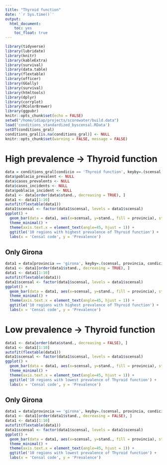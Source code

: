 ```yaml
---
title: "Thyroid function"
date: '`r Sys.time()`'
output: 
  html_document: 
    toc: yes
    toc_float: true
---
```


```r
library(tidyverse)
library(lubridate)
library(knitr)
library(kableExtra)
library(survival)
library(data.table)
library(flextable)
library(officer)
library(GGally)
library(survival)
library(htmltools)
library(dplyr)
library(corrplot)
library(RColorBrewer)
library(ggpubr)
knitr::opts_chunk$set(echo = FALSE)
setwd("/home/idiap/projects/scorewater/build.data")
load('conditions_standardized_byscensal.RData')
setDT(conditions_gral)
conditions_gral[is.na(conditions_gral)] <- NULL
knitr::opts_chunk$set(warning = FALSE, message = FALSE) 
```

# High prevalence -> Thyroid function
```r
data = conditions_gral[condicio == 'Thyroid function', keyby=.(scensal, provincia, condicio, stand.)]
data$poblacio_prevalent <- NULL
data$casos_prevalents <- NULL
data$casos_incidents <- NULL
data$poblacio_incident <- NULL
data1 <- data[order(data$stand., decreasing = TRUE), ]
data1 <- data1[1:10]
autofit(flextable(data1))
data1$scensal <- factor(data1$scensal, levels = data1$scensal)
ggplot() + 
  geom_bar(data = data1, aes(x=scensal, y=stand., fill = provincia), stat = 'identity') +
  theme_minimal() +
  theme(axis.text.x = element_text(angle=45, hjust = 1)) +
  ggtitle('10 regions with highest prevalence of Thyroid function') +
  labs(x = 'Censal code', y = 'Prevalence')
```

## Only Girona

```r
data1 = data[provincia == 'girona', keyby=.(scensal, provincia, condicio, stand.)]
data1 <- data1[order(data1$stand., decreasing = TRUE), ]
data1 <- data1[1:10]
autofit(flextable(data1))
data1$scensal <- factor(data1$scensal, levels = data1$scensal)
ggplot() + 
  geom_bar(data = data1, aes(x=scensal, y=stand., fill = provincia), stat = 'identity') +
  theme_minimal() +
  theme(axis.text.x = element_text(angle=45, hjust = 1)) +
  ggtitle('10 regions with highest prevalence of Thyroid function') +
  labs(x = 'Censal code', y = 'Prevalence')
```

# Low prevalence -> Thyroid function

```r
data1 <- data[order(data$stand., decreasing = FALSE), ]
data1 <- data1[1:10]
autofit(flextable(data1))
data1$scensal <- factor(data1$scensal, levels = data1$scensal)
ggplot() + 
  geom_bar(data = data1, aes(x=scensal, y=stand., fill = provincia), stat = 'identity') +
  theme_minimal() +
  theme(axis.text.x = element_text(angle=45, hjust = 1)) +
  ggtitle('10 regions with lowest prevalence of Thyroid function') +
  labs(x = 'Censal code', y = 'Prevalence')
```

## Only Girona

```r
data1 = data[provincia == 'girona', keyby=.(scensal, provincia, condicio, stand.)]
data1 <- data1[order(data1$stand., decreasing = FALSE), ]
data1 <- data1[1:10]
autofit(flextable(data1))
data1$scensal <- factor(data1$scensal, levels = data1$scensal)
ggplot() + 
  geom_bar(data = data1, aes(x=scensal, y=stand., fill = provincia), stat = 'identity') +
  theme_minimal() +
  theme(axis.text.x = element_text(angle=45, hjust = 1)) +
  ggtitle('10 regions with lowest prevalence of Thyroid function') +
  labs(x = 'Censal code', y = 'Prevalence')
```
